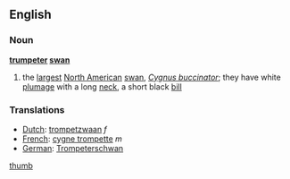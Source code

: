 ==English==
===Noun===
{{wikipedia}}
'''[[trumpeter]] [[swan]]'''
# the [[largest]] [[North American]] [[swan]], ''[[Cygnus buccinator]]''; they have white [[plumage]] with a long [[neck]], a short black [[bill]]
===Translations===
*[[Dutch]]: [[trompetzwaan]] ''f''
*[[French]]: [[cygne trompette]] ''m''
*[[German]]: [[Trompeterschwan]]

[[image:trompeter_swan.jpg|thumb]]
